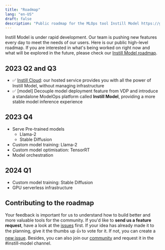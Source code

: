 ```yaml
---
title: "Roadmap"
lang: "en-US"
draft: false
description: "Public roadmap for the MLOps tool Instill Model https://github.com/instill-ai/model"
---
```


Instill Model is under rapid development. Our team is pushing new features every day to meet the needs of our users.
Here is our public high-level roadmap.
If you are interested in what's being worked on right now and what will be explored in the future, please check our [Instill Model roadmap](https://github.com/orgs/instill-ai/projects/5/views/18).

## 2023 Q2 and Q3

- ✅ [Instill Cloud](/docs/cloud/welcome): our hosted service provides you with all the power of Instill Model, without managing infrastructure
- ✅ [model] Decouple model deployment feature from VDP and introduce a standalone ModelOps platform called **Instill Model**, providing a more stable model inference experience

## 2023 Q4

- Serve Pre-trained models
  - Llama-2
  - Stable Diffusion
- Custom model training: Llama-2
- Custom model optimisation: TensorRT
- Model orchestration

## 2024 Q1

- Custom model training: Stable Diffusion
- GPU serverless infrastructure

## Contributing to the roadmap

Your feedback is important for us to understand how to build better and more valuable tools for the community.
If you'd like to **send us a feature request**, have a look at the [issues](https://github.com/instill-ai/community/issues) first.
If your idea has already made it to the planning, give it the thumbs up 👍 to vote for it. If not, you can create a [new issue](https://github.com/instill-ai/community/issues/new). Besides, you can also join our [community](https://discord.gg/sevxWsqpGh) and request it in the #instill-model channel.
